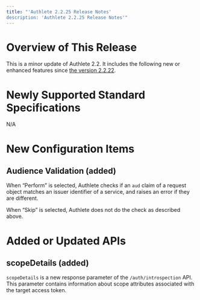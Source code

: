 ```yaml
---
title: "'Authlete 2.2.25 Release Notes'
description: 'Authlete 2.2.25 Release Notes'"
---
```


# Overview of This Release

This is a minor update of Authlete 2.2. It includes the following new or enhanced features since [the version 2.2.22](../2.2.22).

# Newly Supported Standard Specifications

N/A

# New Configuration Items

## Audience Validation (added)

When “Perform” is selected, Authlete checks if an `aud` claim of a request object matches an issuer identifier of a service, and raises an error if they are different.

When “Skip” is selected, Authlete does not do the check as described above.

# Added or Updated APIs

## scopeDetails (added)

`scopeDetails` is a new response parameter of the `/auth/introspection` API. This parameter contains information about scope attributes associated with the target access token.
